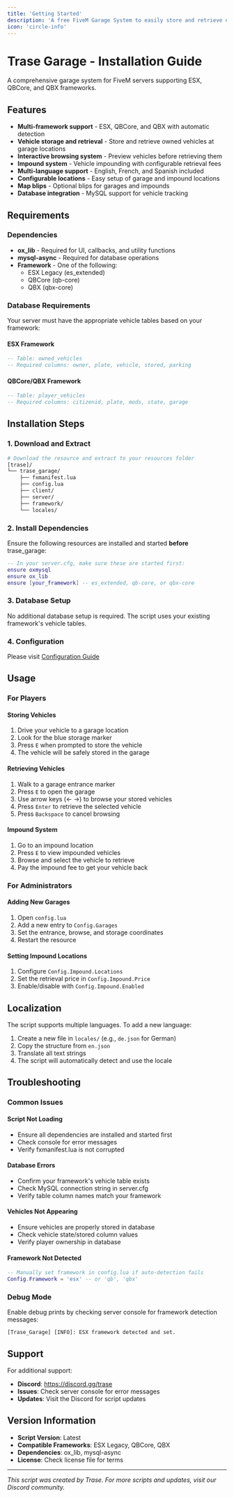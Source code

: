 ```yaml
---
title: 'Getting Started'
description: 'A free FiveM Garage System to easily store and retrieve owned vehicles.'
icon: 'circle-info'
---
```


# Trase Garage - Installation Guide

A comprehensive garage system for FiveM servers supporting ESX, QBCore, and QBX frameworks.

## Features

- **Multi-framework support** - ESX, QBCore, and QBX with automatic detection
- **Vehicle storage and retrieval** - Store and retrieve owned vehicles at garage locations
- **Interactive browsing system** - Preview vehicles before retrieving them
- **Impound system** - Vehicle impounding with configurable retrieval fees
- **Multi-language support** - English, French, and Spanish included
- **Configurable locations** - Easy setup of garage and impound locations
- **Map blips** - Optional blips for garages and impounds
- **Database integration** - MySQL support for vehicle tracking

## Requirements

### Dependencies
- **ox_lib** - Required for UI, callbacks, and utility functions
- **mysql-async** - Required for database operations
- **Framework** - One of the following:
  - ESX Legacy (es_extended)
  - QBCore (qb-core)
  - QBX (qbx-core)

### Database Requirements
Your server must have the appropriate vehicle tables based on your framework:

#### ESX Framework
```sql
-- Table: owned_vehicles
-- Required columns: owner, plate, vehicle, stored, parking
```

#### QBCore/QBX Framework  
```sql
-- Table: player_vehicles
-- Required columns: citizenid, plate, mods, state, garage
```

## Installation Steps

### 1. Download and Extract
```bash
# Download the resource and extract to your resources folder
[trase]/
└── trase_garage/
    ├── fxmanifest.lua
    ├── config.lua
    ├── client/
    ├── server/
    ├── framework/
    └── locales/
```

### 2. Install Dependencies
Ensure the following resources are installed and started **before** trase_garage:

```lua
-- In your server.cfg, make sure these are started first:
ensure oxmysql
ensure ox_lib
ensure [your_framework] -- es_extended, qb-core, or qbx-core
```

### 3. Database Setup
No additional database setup is required. The script uses your existing framework's vehicle tables.

### 4. Configuration
Please visit [Configuration Guide](/freeresources/garage/config-guide)

## Usage

### For Players

#### Storing Vehicles
1. Drive your vehicle to a garage location
2. Look for the blue storage marker
3. Press `E` when prompted to store the vehicle
4. The vehicle will be safely stored in the garage

#### Retrieving Vehicles
1. Walk to a garage entrance marker
2. Press `E` to open the garage
3. Use arrow keys (← →) to browse your stored vehicles
4. Press `Enter` to retrieve the selected vehicle
5. Press `Backspace` to cancel browsing

#### Impound System
1. Go to an impound location
2. Press `E` to view impounded vehicles  
3. Browse and select the vehicle to retrieve
4. Pay the impound fee to get your vehicle back

### For Administrators

#### Adding New Garages
1. Open `config.lua`
2. Add a new entry to `Config.Garages`
3. Set the entrance, browse, and storage coordinates
4. Restart the resource

#### Setting Impound Locations
1. Configure `Config.Impound.Locations`
2. Set the retrieval price in `Config.Impound.Price`
3. Enable/disable with `Config.Impound.Enabled`

## Localization

The script supports multiple languages. To add a new language:

1. Create a new file in `locales/` (e.g., `de.json` for German)
2. Copy the structure from `en.json`
3. Translate all text strings
4. The script will automatically detect and use the locale

## Troubleshooting

### Common Issues

#### Script Not Loading
- Ensure all dependencies are installed and started first
- Check console for error messages
- Verify fxmanifest.lua is not corrupted

#### Database Errors
- Confirm your framework's vehicle table exists
- Check MySQL connection string in server.cfg
- Verify table column names match your framework

#### Vehicles Not Appearing
- Ensure vehicles are properly stored in database
- Check vehicle state/stored column values
- Verify player ownership in database

#### Framework Not Detected
```lua
-- Manually set framework in config.lua if auto-detection fails
Config.Framework = 'esx' -- or 'qb', 'qbx'
```

### Debug Mode
Enable debug prints by checking server console for framework detection messages:
```
[Trase_Garage] [INFO]: ESX framework detected and set.
```

## Support

For additional support:
- **Discord**: https://discord.gg/trase
- **Issues**: Check server console for error messages
- **Updates**: Visit the Discord for script updates

## Version Information
- **Script Version**: Latest
- **Compatible Frameworks**: ESX Legacy, QBCore, QBX
- **Dependencies**: ox_lib, mysql-async
- **License**: Check license file for terms

---

*This script was created by Trase. For more scripts and updates, visit our Discord community.*